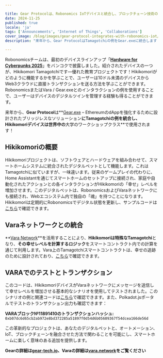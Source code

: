 ```yaml
---

title: Gear Protocolは、Robonomics IoTデバイスと統合し、ブロックチェーン技術の使用と教育の加速を図ります。
date: 2024-11-25
published: true
locale: 'ja'
tags: ['Announcements', 'Internet of Things', 'Collaborations']
cover_image: /blog/images/gear-protocol-integrates-with-robonomics-iot/cover.webp
description: "来年から、Gear ProtocolはTamagotchiの例をGear.exeに統合します – EthereumのdAppを強化するために設計されたブリッジレスなソリューション – そしてHikikomoriデバイスは、世界中の大学のワークショップクラスで使用されます！"

---
```


Robonomicsチームは、最初のデバイスラインアップ「**[Hardware for Cyberpunks 2025](https://x.com/AIRA_Robonomics/status/1856724439439913110)**」をバンコクで披露しました。紹介されたデバイスの一つが、Hikikomori Tamagotchiです—優れた教育プロジェクトです！Hikikomoriがどのように機能するかを学ぶことで、ユーザーは10ドル未満のデバイスからWeb3クラウドに直接トランザクションを送る方法を学ぶことができます。RobonomicsまたはVara / Gear.exeとのインタラクションの例を使用することで、ユーザーはデバイスのデジタルツインを管理する経験も得ることができます。

来年から、**Gear Protocol**は**[Gear.exe](https://gear-tech.io/gear-exe) – EthereumのdAppを強化するために設計されたブリッジレスなソリューション**にTamagotchiの例を統合し、Hikikomoriデバイスは世界中の**大学のワークショップクラス**で使用されます！

## Hikikomoriの概要

Hikikomoriプロジェクトは、ソフトウェアとハードウェアを組み合わせて、スマートホームシステムに統合されたデジタルペットとして機能します。これはTamagotchiに似ていますが、一味違います。従来のゲームプレイの代わりに、Home Assistantを通じてスマートホームのセットアップに接続され、家庭や自動化されたアクションとの各インタラクションがHikikomoriの「幸せ」レベルを増加させます。このデジタルペットは、RobonomicsおよびVaraネットワークにも接続され、Webエコシステム内で独自の「魂」を持つことになります。Hikikomoriは定期的にRobonomicsでデジタル状態を更新し、サンプルコードは[こちら](https://github.com/airalab/hikikomori-tamagotchi/tree/only-robonomics/main)で確認できます。

## Varaネットワークとの統合

**[Vara Network](https://vara.network)**を活用することにより、**Hikikomoriは特殊なTamagotchi**となり、**その幸せレベルを計算するロジック**をスマートコントラクト内での計算を通じて利用します。Vara上のTamagotchiスマートコントラクトは、幸せの追跡のために設計されており、[こちら](https://idea.gear-tech.io/programs/0x8e5f2de1fea16db5a65d4e64bca1f8a709585853749b3572ff15487db2146771?node=wss%3A%2F%2Ftestnet.vara.network)で確認できます。

## VARAでのテストとトランザクション

このコードは、HikikomoriデバイスがVaraネットワークにメッセージを送信して幸せレベルを増加させる基本的なシナリオを使用してテストされました。このシナリオの例と関連コードは[こちら](https://github.com/airalab/hikikomori-tamagotchi/tree/main/main)で確認できます。また、Polkadot.jsポータルでテストのトランザクション出力も確認できます：

**VARAブロック№11891410のトランザクションハッシュ:**
`0xb07dc6d65cb2ab972e8bd372285a51897f0d54d6b05609367f54dcea166de56d`

この革新的なプロジェクトは、あなたのデジタルペットと、オートメーション、IoT、ブロックチェーンを融合させた方法で関わることを可能にし、スマートホームに楽しく意味のある追加を提供します。

**Gearの詳細は[gear-tech.io](https://gear-tech.io)、Varaの詳細は[vara.network](https://vara.network)をご覧ください**